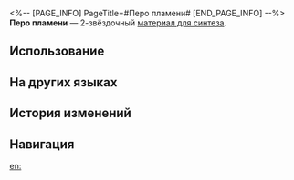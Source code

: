 <%-- [PAGE_INFO]
PageTitle=#Перо пламени#
[END_PAGE_INFO] --%>
{{Предмет Инфобокс
|id          = 181004
|Изображение = Предмет Перо пламени.png
|Тип         = Материал для синтеза
|Инвентарь   = Другие материалы
|Редкость    = 2
|Эффект      = 
|Описание    = Материал для синтеза уровня 2
|Источник1   = [[Облачная переправа: поражённые Марой солдаты и другие противники]]
|Источник2   = [[Разрушаемые предметы на Ярило-VI]]
|Источник3   = [[Магазин в Административном районе]]
}}
{{Описание|Тёплое тёмное перо со слабым тлеющим угольком на кончике.<br />Если взмахнуть пером, за ним последуют искры.<br /><br />''«Легенда о Фениксе передаётся из уст в уста по всей вселенной...»''}}
'''Перо пламени''' — 2-звёздочный [[Материалы для синтеза|материал для синтеза]].

==Использование==
{{Используется в создании}}

==На других языках==
{{На других языках
|en   = Feather of Flame
|zhs  = 火之翎
|zht  = 火之翎
|ja   = 火の羽根
|ko   = 화염 깃털
|es   = Pluma del fuego
|fr   = Plume de flamme
|ru   = Перо пламени
|th   = Feather of Flame
|vi   = Lông Vũ Lửa
|de   = Feder der Flamme
|id   = Feather of Flame
|pt   = Pena de Chama
}}

==История изменений==
{{История изменений|3.5}}

==Навигация==
{{Материалы синтеза Навбокс}}

[[en:]]
